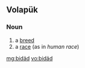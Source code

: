 ==Volapük==

===Noun===
{{infl|vo|noun}}

# a [[breed]]
# a [[race]] (as in ''human race'')

[[mg:bidäd]]
[[vo:bidäd]]